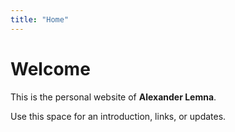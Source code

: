 ```yaml
---
title: "Home"
---
```


# Welcome

This is the personal website of **Alexander Lemna**.

Use this space for an introduction, links, or updates.
